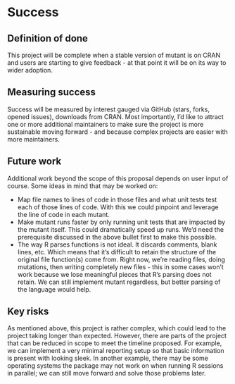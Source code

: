 # Success
<!-- 
Projects should have a definition of done that is measurable, and a thorough understanding going in of what the risks are to delivery 
-->

## Definition of done
<!-- 
What does success look like? 
-->

This project will be complete when a stable version of mutant is on CRAN and users are starting to give feedback - at that point it will be on its way to wider adoption.

## Measuring success
<!-- 
How will we know when success is achieved, what markers can we use along the way 
-->

Success will be measured by interest gauged via GitHub (stars, forks, opened issues), downloads from CRAN. Most importantly, I’d like to attract one or more additional maintainers to make sure the project is more sustainable moving forward - and because complex projects are easier with more maintainers.

## Future work
<!-- 
How could this be extended / developed in the future by yourself and/or the community in general?
-->

Additional work beyond the scope of this proposal depends on user input of course. Some ideas in mind that may be worked on: 

- Map file names to lines of code in those files and what unit tests test each of those lines of code. With this we could pinpoint and leverage the line of code in each mutant.
- Make mutant runs faster by only running unit tests that are impacted by the mutant itself. This could dramatically speed up runs. We’d need the prerequisite discussed in the above bullet first to make this possible.
- The way R parses functions is not ideal. It discards comments, blank lines, etc. Which means that it’s difficult to retain the structure of the original file function(s) come from. Right now, we’re reading files, doing mutations, then writing completely new files - this in some cases won’t work because we lose meaningful pieces that R’s parsing does not retain. We can still implement mutant regardless, but better parsing of the language would help.


## Key risks
<!-- 
What sort of things could come up that can delay or break the project?

 - [ ] People
 - [ ] Processes
 - [ ] Tooling & Technology
 - [ ] Costs

-->

As mentioned above, this project is rather complex, which could lead to the project taking longer than expected. However, there are parts of the project that can be reduced in scope to meet the timeline proposed. For example, we can implement a very minimal reporting setup so that basic information is present with looking sleek. In another example, there may be some operating systems the package may not work on when running R sessions in parallel; we can still move forward and solve those problems later. 
